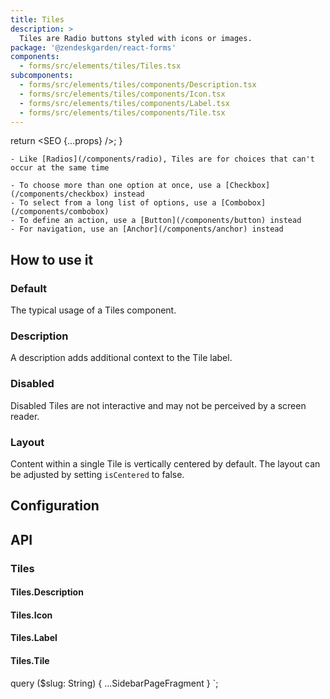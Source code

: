 ```yaml
---
title: Tiles
description: >
  Tiles are Radio buttons styled with icons or images.
package: '@zendeskgarden/react-forms'
components:
  - forms/src/elements/tiles/Tiles.tsx
subcomponents:
  - forms/src/elements/tiles/components/Description.tsx
  - forms/src/elements/tiles/components/Icon.tsx
  - forms/src/elements/tiles/components/Label.tsx
  - forms/src/elements/tiles/components/Tile.tsx
---
```



  return <SEO {...props} />;
}

<Usage>
  <Use>

    - Like [Radios](/components/radio), Tiles are for choices that can't occur at the same time

  </Use>
  <Misuse>

    - To choose more than one option at once, use a [Checkbox](/components/checkbox) instead
    - To select from a long list of options, use a [Combobox](/components/combobox)
    - To define an action, use a [Button](/components/button) instead
    - For navigation, use an [Anchor](/components/anchor) instead

  </Misuse>
</Usage>

## How to use it

### Default

The typical usage of a Tiles component.


<CodeExample code={DefaultCode}>
  <Default />
</CodeExample>

### Description

A description adds additional context to the Tile label.


<CodeExample code={DescriptionCode}>
  <Description />
</CodeExample>

### Disabled

Disabled Tiles are not interactive and may not be perceived by a screen reader.


<CodeExample code={DisabledCode}>
  <Disabled />
</CodeExample>

### Layout

Content within a single Tile is vertically centered by default. The layout can
be adjusted by setting `isCentered` to false.


<CodeExample code={LayoutCode}>
  <Layout />
</CodeExample>

## Configuration

<Configuration reactPackage={props.data.mdx.package} components={props.data.mdx.components} />

## API

### Tiles

<Component components={props.data.mdx.components} componentName="tiles" />

<PropSheet components={props.data.mdx.components} componentName="tiles" />

#### Tiles.Description

<Component components={props.data.mdx.subcomponents} componentName="tiles.description" />

<PropSheet components={props.data.mdx.subcomponents} componentName="tiles.description" />

#### Tiles.Icon

<Component components={props.data.mdx.subcomponents} componentName="tiles.icon" />

<PropSheet components={props.data.mdx.subcomponents} componentName="tiles.icon" />

#### Tiles.Label

<Component components={props.data.mdx.subcomponents} componentName="tiles.label" />

<PropSheet components={props.data.mdx.subcomponents} componentName="tiles.label" />

#### Tiles.Tile

<Component components={props.data.mdx.subcomponents} componentName="tiles.tile" />

<PropSheet components={props.data.mdx.subcomponents} componentName="tiles.tile" />


  query ($slug: String) {
    ...SidebarPageFragment
  }
`;
